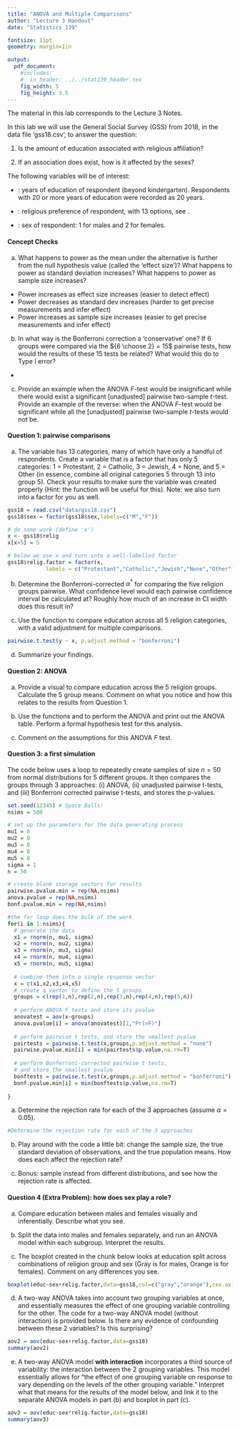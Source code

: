 ```yaml
---
title: "ANOVA and Multiple Comparisons"
author: "Lecture 3 Handout"
date: "Statistics 139"

fontsize: 11pt
geometry: margin=1in 

output:
  pdf_document:
    #includes:
    #  in_header: ../../stat139_header.tex
    fig_width: 5
    fig_height: 3.5
---
```


\begin{small}

\textbf{Topics}
\begin{itemize}
\item Multiple Comparisons
\item Bonferroni
\item ANOVA
\item Simulation
\end{itemize}

\end{small}

The material in this lab corresponds to the Lecture 3 Notes.

\vspace{0.1cm}
\begin{small}
Note: when performing a hypothesis test, be sure to explicitly state (1) hypotheses, (2) the calculated test statistic (and degrees of freedom if appropriate), (3) the calculated p-value or critical value, and (4) the conclusion in context of the problem along with the scope of inference.  Use Type I error rates of $\alpha = 0.05$ and confidence levels of 95\% unless explicitly stated otherwise.  You can assume all tests are two-sided unless otherwise specified.
\end{small}

\vspace{0.1cm}


In this lab we will use the General Social Survey (GSS) from 2018, in the data file 'gss18.csv', to answer the question: 

1. Is the amount of education associated with religious affiliation?

2. If an association does exist, how is it affected by the sexes?

The following variables will be of interest:

  - \texttt{educ}: years of education of respondent (beyond kindergarten).  Respondents with 20 or more years of education were recorded as 20 years.
  
  - \texttt{relig}: religious preference of respondent, with 13 options, see \href{https://gssdataexplorer.norc.org/variables/287/vshow}{here}.
  
  - \texttt{sex}: sex of respondent: 1 for males and 2 for females.
  

#### Concept Checks

a) What happens to power as the mean under the alternative is further from the null hypothesis value (called the ‘effect size’)?  What happens to power as standard deviation increases?  What happens to power as sample size increases?

* Power increases as effect size increases (easier to detect effect)
* Power decreases as standard dev increases (harder to get precise measurements and infer effect)
* Power increases as sample size increases (easier to get precise measurements and infer effect)

b) In what way is the Bonferroni correction a 'conservative' one?  If 6 groups were compared via the ${6 \choose 2} = 15$ pairwise tests, how would the results of these 15 tests be related?  What would this do to Type I error?

* 

c)  Provide an example when the ANOVA $F$-test would be insignificant while there would exist a significant [unadjusted] pairwise two-sample $t$-test.  Provide an example of the reverse: when the ANOVA $F$-test would be significant while all the [unadjusted] pairwise two-sample $t$-tests would not be.

#### Question 1: pairwise comparisons

  a) The variable \texttt{relig} has 13 categories, many of which have only a handful of respondents.  Create a variable \texttt{relig.factor} that is a factor that has only 5 categories: 1 = Protestant, 2 = Catholic, 3 = Jewish, 4 = None, and 5 = Other (in essence, combine all original categories 5 through 13 into group 5).  Check your results to make sure the variable was created properly (Hint: the \texttt{table} function will be useful for this). Note: we also turn \texttt{sex} into a factor for you as well. 
\small

```r
gss18 = read.csv("data/gss18.csv")
gss18$sex = factor(gss18$sex,labels=c("M","F"))

# do some work (define 'x')
x <- gss18$relig
x[x>5] = 5

# below we use x and turn into a well-labelled factor
gss18$relig.factor = factor(x, 
            labels = c("Protestant","Catholic","Jewish","None","Other"))
``` 

\vspace{2cm}
\normalsize

  b) Determine the Bonferroni-corrected $\alpha^*$ for comparing the five religion groups pairwise.  What confidence level would each pairwise confidence interval be calculated at?  Roughly how much of an increase in CI width does this result in?

\vspace{2cm}
  
  c) Use the function \texttt{pairwise.t.test} to compare education across all 5 religion categories, with a valid adjustment for multiple comparisons.

```r
pairwise.t.test(y ~ x, p.adjust.method = "bonferroni")
``` 

\vspace{2cm}
  
  d) Summarize your findings.

\vspace{2cm}


#### Question 2: ANOVA

  a) Provide a visual to compare education across the 5 religion groups.  Calculate the 5 group means.  Comment on what you notice and how this relates to the results from Question 1.

\vspace{2cm}

  b) Use the functions \texttt{aov} and \texttt{summary} to perform the ANOVA and print out the ANOVA table.  Perform a formal hypothesis test for this analysis.
  
\vspace{2cm}

  c) Comment on the assumptions for this ANOVA $F$ test.

\vspace{2cm}


\newpage

#### Question 3: a first simulation

The code below uses a \texttt{for} loop to repeatedly create samples of size $n=50$ from normal distributions for 5 different groups.  It then compares the groups through 3 approaches: (i) ANOVA, (ii) unadjusted pairwise t-tests, and (iii) Bonferroni corrected pairwise t-tests, and stores the p-values.    
\small
```r
set.seed(12345) # Space Balls!
nsims = 500

# set up the parameters for the data generating process
mu1 = 0
mu2 = 0
mu3 = 0 
mu4 = 0
mu5 = 0
sigma = 1
n = 50

# create blank storage vectors for results
pairwise.pvalue.min = rep(NA,nsims)
anova.pvalue = rep(NA,nsims)
bonf.pvalue.min = rep(NA,nsims)

#the for loop does the bulk of the work
for(i in 1:nsims){
  # generate the data
  x1 = rnorm(n, mu1, sigma)
  x2 = rnorm(n, mu2, sigma)
  x3 = rnorm(n, mu3, sigma)
  x4 = rnorm(n, mu4, sigma)
  x5 = rnorm(n, mu5, sigma)
  
  # combine them into a single response vector
  x = c(x1,x2,x3,x4,x5)
  # create a vector to define the 5 groups
  groups = c(rep(1,n),rep(2,n),rep(3,n),rep(4,n),rep(5,n))
  
  # perform ANOVA F tests and store its pvalue
  anovatest = aov(x~groups)
  anova.pvalue[i] = anova(anovatest)[1,"Pr(>F)"]
 
  # perform pairwise t tests, and store the smallest pvalue
  pairtests = pairwise.t.test(x,groups,p.adjust.method = "none")
  pairwise.pvalue.min[i] = min(pairtests$p.value,na.rm=T)
  
  # perform Bonferroni-corrected pairwise t tests, 
  # and store the smallest pvalue
  bonftests = pairwise.t.test(x,groups,p.adjust.method = "bonferroni")
  bonf.pvalue.min[i] = min(bonftests$p.value,na.rm=T)
  
}
```
\normalsize

\newpage
  a) Determine the rejection rate for each of the 3 approaches (assume $\alpha = 0.05$).

```r
#Determine the rejection rate for each of the 3 approaches
```
\vspace{2cm}

  b) Play around with the code a little bit: change the sample size, the true standard deviation of observations, and the true population means.  How does each affect the rejection rate?

\vspace{2cm}

  c) Bonus: sample instead from different distributions, and see how the rejection rate is affected.

\vspace{2cm}

#### Question 4 (Extra Problem): how does sex play a role?

  a) Compare education between males and females visually and inferentially.  Describe what you see.
  
  \vspace{2cm}
  
  b) Split the data into males and females separately, and run an ANOVA model within each subgroup.  Interpret the results.
  
  \vspace{2cm}
   
  c) The boxplot created in the \textsf{R} chunk below looks at education split across combinations of religion group and sex (Gray is for males, Orange is for females).  Comment on any differences you see.
  
```r
boxplot(educ~sex+relig.factor,data=gss18,col=c("gray","orange"),cex.axis=0.5)
```

\vspace{2cm}
\newpage

  d) A two-way ANOVA takes into account two grouping variables at once, and essentially measures the effect of one grouping variable controlling for the other.  The code for a two-way ANOVA model (without interaction) is provided below.  Is there any evidence of confounding between these 2 variables?  Is this surprising?
  
```r
aov2 = aov(educ~sex+relig.factor,data=gss18)
summary(aov2)
```

\vspace{2cm}

  e) A two-way ANOVA model **with interaction** incorporates a third source of variability: the interaction between the 2 grouping variables.  This model essentially allows for "the effect of one grouping variable on response to vary depending on the levels of the other grouping variable."  Interpret what that means for the results of the model below, and link it to the separate ANOVA models in part (b) and boxplot in part (c).
  
```r
aov3 = aov(educ~sex*relig.factor,data=gss18)
summary(aov3)
```  



